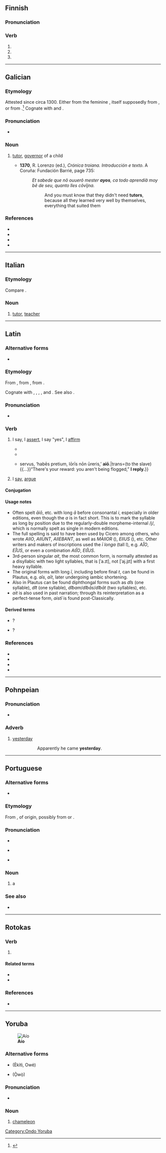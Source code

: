 {{also|AIO|-aio|aîó}}
==Finnish==

===Pronunciation===
{{fi-p|*}}

===Verb===
{{head|fi|verb form}}

# {{fi-verb form of|tm=pres|c=1|aikoa}}
# {{fi-verb form of|pn=2s|tm=impr|aikoa}}
# {{fi-verb form of|pn=2s|tm=impr|c=1|aikoa}}

----

==Galician==

===Etymology===
Attested since circa 1300. Either from the feminine {{m|gl|aia}}, itself supposedly from {{inh|gl|la|avia|t=grandmother}}, or from {{der|gl|got|*𐌷𐌰𐌲𐌾𐌰||protector}}.<ref>{{R:DCECH|ayo}}</ref> Cognate with {{cog|pt|aio}} and {{cog|es|ayo}}.

===Pronunciation===
* {{IPA|gl|[ˈajʊ]}}

===Noun===
{{gl-noun|m|f=aia}}

# {{lb|gl|historical}} [[tutor]], [[governor]] of a child
#* '''1370''', R. Lorenzo (ed.), ''Crónica troiana. Introducción e texto''. A Coruña: Fundación Barrié, page 735:
#*: ''Et sabede que nõ ouuerõ mester '''ayos''', ca todo aprendíã moy bẽ de seu, quanto lles cõvĩjna.''
#*:: And you must know that they didn't need '''tutors''', because all they learned very well by themselves, everything that suited them
#: {{syn|gl|titor}}

===References===
* {{R:DDGM|ayo}}
* {{R:gl:CX|ayo}}
* {{R:DDLG}}
* {{R:TILG}}
<references/>

----

==Italian==

===Etymology===
Compare {{cog|scn|aju}}.

===Noun===
{{it-noun|m|ai|f=aia}}

# [[tutor]], [[teacher]]

{{C|it|Occupations}}

----

==Latin==

===Alternative forms===
* {{alter|la|ajō|aiiō|aijō||orthographic}}

===Etymology===
{{root|la|ine-pro|*h₁eǵ-}}
From {{inh|la|itc-pro|*agjō}}, from {{inh|la|ine-pro||*h₁ǵyéti}}, from {{inh|la|ine-pro|*h₁eǵ-||to say}}.

Cognate with {{m|la|adā̆gium}}, {{m|la|prōdigium}}, {{cog|grc|ἠμί||to say}}, {{cog|xcl|ասեմ||to say}}, and {{cog|ine-toc-pro|*āks-||to announce, proclaim, instruct}}. See also {{m|la|negō}}.

===Pronunciation===
* {{la-IPA|aiō}}

===Verb===
{{la-verb|irreg|aiō}}

# I say, I [[assert]], I say "yes", I [[affirm]] {{gl|also in reply}}
#: {{syn|la|affirmō|firmō|contendō|arguō|fīgō}}
#: {{ant|la|negō|recūsō|abnuō}}
#* {{Q|la|date=1826|author=[[w:Stanislaus Julien|Stanislaus Julien]]|ref=translating [[w:Mencius|Mencius]] as [https://books.google.co.uk/books?id=_qpp_gwHlfEC&printsec=frontcover ''Meng Tseu''], [https://books.google.co.uk/books?id=_qpp_gwHlfEC&pg=PA46 p. 46]|quote=Cōnfūcius '''aiēbat'''...|trans=Confucius '''said'''...}}
#* {{Q|la|Ovid|Amores|3|7|77|quote=‘Quid mē lūdis?’, '''ait''', ‘Quis tē, male sāne, iubēbat...?|trans=“Are you making fun of me?“, '''she says''', “Are you stupid? Who asked you to...?“}}
#* {{Q|la|Horace|Epistulae|1|16|quote={{...}}servus, ‘habēs pretium, lōrīs nōn ūreris,’ '''aiō'''.|trans=(to the slave){{...}}“There's your reward: you aren't being flogged,” '''I reply.'''}}
# I [[say]], [[argue]]
#: {{syn|la|inquam|dīcō|effor|ōrō|alloquor|loquor|for}}

====Conjugation====
{{la-conj|irreg|aiō}}

====Usage notes====
* Often spelt ''āiō'', etc. with long ''ā'' before consonantal ''i'', especially in older editions, even though the ''a'' is in fact short. This is to mark the syllable as long by position due to the regularly-double morpheme-internal /j/, which is normally spelt as single in modern editions.
* The full spelling is said to have been used by Cicero among others, who wrote ''AIIO'', ''AIIUNT'', ''AIIEBANT'', as well as ''MAIIOR'' ({{m|la|maior}}), ''EIIUS'' ({{m|la|eius}}), etc. Other writers and makers of inscriptions used the ''ī longa'' (tall I), e.g. ''AꟾO'', ''EꟾUS'', or even a combination ''AIꟾO'', ''EIꟾUS''.
* 3rd-person singular ''ait'', the most common form, is normally attested as a disyllabic with two light syllables, that is [ˈa.ɪt], not [ˈaj.jɪt] with a first heavy syllable.
* The original forms with long ''ī'', including before final ''t'', can be found in Plautus, e.g. ''aīs'', ''aīt'', later undergoing iambic shortening.
* Also in Plautus can be found diphthongal forms such as ''a͡is'' (one syllable), ''a͡it'' (one syllable), ''a͡ibam''/''a͡ibās''/''a͡ibāt'' (two syllables), etc.
* ''ait'' is also used in past narration; through its reinterpretation as a perfect-tense form, ''aistī'' is found post-Classically.

====Derived terms====
* {{l|la|ain' tū}}? {{q|for "aisne tū?"}}
* {{l|la|quid ais}}?

===References===
* {{R:L&S}}
* {{R:Elementary Lewis}}
* {{R:Gaffiot}}
* {{R:M&A}}

----

==Pohnpeian==

===Pronunciation===
* {{IPA|pon|/ɐijo/}}

===Adverb===
{{head|pon|adverb}}

# [[yesterday]]
#: {{lang|pon|Likamwete e kohdo '''aio'''.}}
#:: Apparently he came '''yesterday'''.

----

==Portuguese==

===Alternative forms===
* {{l|pt|ayo}} {{qualifier|obsolete}}

===Etymology===
From {{m|pt|aia||hired tutoress}}, of {{unk|pt|title=uncertain}} origin, possibly from {{der|pt|la|avia||grandmother}} or {{der|pt|got|𐌷𐌰𐌲𐌾𐌰||protector}}.

===Pronunciation===
* {{rhymes|pt|aju|s=2}}
{{pt-IPA}}
* {{a|South Brazil}} {{IPA|pt|/ˈaj.o/|qual1=South Brazil}}
* {{homophones|pt|alho|q1=Caipira Brazilian}}

===Noun===
{{pt-noun|m|f=aia}}

# a {{l|en|hire|hired}} {{l|en|tutor}}

===See also===
* {{l|pt|tutor}}

----

==Rotokas==

===Verb===
{{head|roo|verb}}

# {{l|en|eat}}

====Related terms====
* {{l|roo|aioa}}
* {{l|roo|aiopie}}

===References===
* {{R:Firchow et al. 1973|page=3}}

----

==Yoruba==
[[File:Flap-necked chameleon chamaeleo dilepis.jpg|thumb|'''Aío''']]

===Alternative forms===
* {{alter|yo|aríro}} (Èkìtì, Owé)
* {{alter|yo|aíro}} (Ọ̀wọ̀)

===Pronunciation===
* {{yo-IPA|aío}}

===Noun===
{{yo-noun|aío}}

# {{lb|yo|Oǹdó}} [[chameleon]]
#: {{syn|yo|ọ̀gà|agẹmọ|lágẹma|alágẹmọ}}

[[Category:Ondo Yoruba]]
{{C|yo|Reptiles|Animals}}